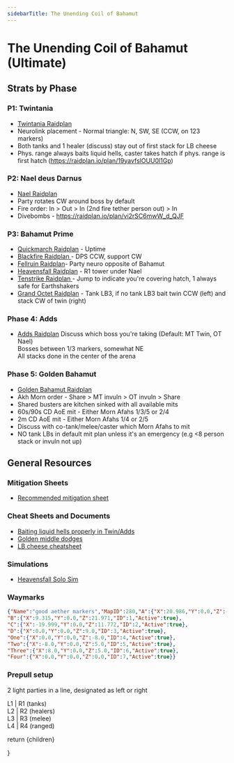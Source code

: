 ```yaml
---
sidebarTitle: The Unending Coil of Bahamut
---
```



# The Unending Coil of Bahamut (Ultimate)
## Strats by Phase
### P1: Twintania
- [Twintania Raidplan](https://raidplan.io/plan/9WEG4AEGVdru3hyF)
- Neurolink placement - Normal triangle: N, SW, SE (CCW, on 123 markers)  
- Both tanks and 1 healer (discuss) stay out of first stack for LB cheese  
- Phys. range always baits liquid hells, caster takes hatch if phys. range is first hatch (https://raidplan.io/plan/19yavfslOUU0l1Gp)  
### P2: Nael deus Darnus
- [Nael Raidplan](https://raidplan.io/plan/DpoJr4oE_kGz_gRU)
- Party rotates CW around boss by default  
- Fire order: In > Out > In (2nd fire tether person out) > In  
- Divebombs - https://raidplan.io/plan/vi2rSC6mwW_d_QJF  
### P3: Bahamut Prime
- [Quickmarch Raidplan](https://raidplan.io/plan/3zSKK0DXeJgCLadx) - Uptime
- [Blackfire Raidplan ](https://raidplan.io/plan/BJPnHRQMEsmOyapB) - DPS CCW, support CW
- [Fellruin Raidplan](https://raidplan.io/plan/-83d6AilbZGqba3j)- Party neuro opposite of Bahamut
- [Heavensfall Raidplan](https://raidplan.io/plan/NGpZ9S-3kiLsDzAY) - R1 tower under Nael
- [Tenstrike Raidplan ](https://raidplan.io/plan/2wu2LOy8wKhG29Tr) - Jump to indicate you're covering hatch, 1 always safe for Earthshakers
- [Grand Octet Raidplan](https://raidplan.io/plan/iunTUxGNwjAGF_7K) - Tank LB3, if no tank LB3 bait twin CCW (left) and stack CW of twin (right)
### Phase 4: Adds
- [Adds Raidplan](https://raidplan.io/plan/AMEhnLbUmlTb7ij3)
Discuss which boss you're taking (Default: MT Twin, OT Nael)  
Bosses between 1/3 markers, somewhat NE  
All stacks done in the center of the arena  
### Phase 5: Golden Bahamut
- [Golden Bahamut Raidplan](https://raidplan.io/plan/Y4WRFLhdHSQ7oLN_)
- Akh Morn order - Share > MT invuln > OT invuln > Share  
- Shared busters are kitchen sinked with all available mits  
- 60s/90s CD AoE mit - Either Morn Afahs 1/3/5 or 2/4  
- 2m CD AoE mit - Either Morn Afahs 1/4 or 2/5  
- Discuss with co-tank/melee/caster which Morn Afahs to mit  
- NO tank LBs in default mit plan unless it's an emergency (e.g \<8 person stack or invuln not up)
## General Resources
### Mitigation Sheets
- [Recommended mitigation sheet](https://tinyurl.com/ucobmitty)
### Cheat Sheets and Documents
- [Baiting liquid hells properly in Twin/Adds](https://youtu.be/9DDTla_pbL0)
- [Golden middle dodges](https://youtu.be/ZbrTfoIxRdE)
- [LB cheese cheatsheet](https://imgur.com/a/FNTZDGV)
### Simulations
- [Heavensfall Solo Sim](https://drive.google.com/file/d/1eNgGqA4VAPT0f3wwt37n2UHqrOF4kfuI/view)
### Waymarks
```json
{"Name":"good aether markers","MapID":280,"A":{"X":20.986,"Y":0.0,"Z":-11.02,"ID":0,"Active":true},
"B":{"X":9.315,"Y":0.0,"Z":21.971,"ID":1,"Active":true},
"C":{"X":-19.999,"Y":0.0,"Z":11.772,"ID":2,"Active":true},
"D":{"X":0.0,"Y":0.0,"Z":9.0,"ID":3,"Active":true},
"One":{"X":0.0,"Y":0.0,"Z":-8.0,"ID":4,"Active":true},
"Two":{"X":-8.0,"Y":0.0,"Z":5.0,"ID":5,"Active":true},
"Three":{"X":8.0,"Y":0.0,"Z":5.0,"ID":6,"Active":true},
"Four":{"X":0.0,"Y":0.0,"Z":0.0,"ID":7,"Active":true}}
```
### Prepull setup
2 light parties in a line, designated as left or right  
  
L1 | R1  (tanks)  
L2 | R2  (healers)  
L3 | R3  (melee)  
L4 | R4  (ranged)

  return <MdxLayout>{children}</MdxLayout>
 
}